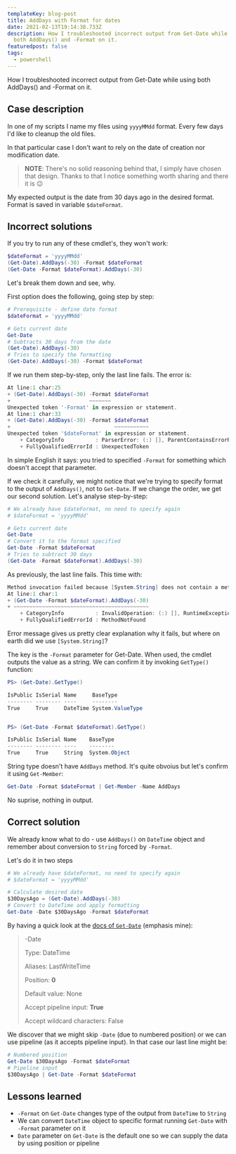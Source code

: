 ```yaml
---
templateKey: blog-post
title: AddDays with Format for dates
date: 2021-02-13T19:14:38.733Z
description: How I troubleshooted incorrect output from Get-Date while using
  both AddDays() and -Format on it.
featuredpost: false
tags:
  - powershell
---
```

How I troubleshooted incorrect output from Get-Date while using both AddDays() and -Format on it.

## Case description

In one of my scripts I name my files using `yyyyMMdd` format. Every few days I'd like to cleanup the old files.

In that particular case I don't want to rely on the date of creation nor modification date.

> **NOTE**: There's no solid reasoning behind that, I simply have chosen that design. Thanks to that I notice something worth sharing and there it is 😉

My expected output is the date from 30 days ago in the desired format. Format is saved in variable `$dateFormat`.

## Incorrect solutions

If you try to run any of these cmdlet's, they won't work:

```powershell
$dateFormat = 'yyyyMMdd'
(Get-Date).AddDays(-30) -Format $dateFormat
(Get-Date -Format $dateFormat).AddDays(-30)
```

Let's break them down and see, why.

First option does the following, going step by step:

```powershell
# Prerequisite - define date format
$dateFormat = 'yyyyMMdd'

# Gets current date
Get-Date
# Subtracts 30 days from the date
(Get-Date).AddDays(-30)
# Tries to specify the formatting
(Get-Date).AddDays(-30) -Format $dateFormat
```

If we run them step-by-step, only the last line fails. The error is:

```powershell
At line:1 char:25
+ (Get-Date).AddDays(-30) -Format $dateFormat
+                         ~~~~~~~
Unexpected token '-Format' in expression or statement.
At line:1 char:33
+ (Get-Date).AddDays(-30) -Format $dateFormat
+                                 ~~~~~~~~~~~
Unexpected token '$dateFormat' in expression or statement.
    + CategoryInfo          : ParserError: (:) [], ParentContainsErrorRecordException
    + FullyQualifiedErrorId : UnexpectedToken
```

In simple English it says: you tried to specified `-Format` for something which doesn't accept that parameter.

If we check it carefully, we might notice that we're trying to specify format to the output of `AddDays()`, not to `Get-Date`. If we change the order, we get our second solution. Let's analyse step-by-step:

```powershell
# We already have $dateFormat, no need to specify again
# $dateFormat = 'yyyyMMdd'

# Gets current date
Get-Date
# Convert it to the format specified
Get-Date -Format $dateFormat
# Tries to subtract 30 days
(Get-Date -Format $dateFormat).AddDays(-30)
```

As previously, the last line fails. This time with:

```powershell
Method invocation failed because [System.String] does not contain a method named 'AddDays'.
At line:1 char:1
+ (Get-Date -Format $dateFormat).AddDays(-30)
+ ~~~~~~~~~~~~~~~~~~~~~~~~~~~~~~~~~~~~~~~~~~~
    + CategoryInfo          : InvalidOperation: (:) [], RuntimeException
    + FullyQualifiedErrorId : MethodNotFound
```

Error message gives us pretty clear explanation why it fails, but where on earth did we use `[System.String]`?

The key is the `-Format` parameter for Get-Date. When used, the cmdlet outputs the value as a string. We can confirm it by invoking `GetType()` function:

```powershell
PS> (Get-Date).GetType()

IsPublic IsSerial Name     BaseType
-------- -------- ----     --------
True     True     DateTime System.ValueType


PS> (Get-Date -Format $dateFormat).GetType()

IsPublic IsSerial Name    BaseType
-------- -------- ----    --------
True     True     String  System.Object
```

String type doesn't have `AddDays` method. It's quite obvoius but let's confirm it using `Get-Member`:

```powershell
Get-Date -Format $dateFormat | Get-Member -Name AddDays
```
No suprise, nothing in output.

## Correct solution

We already know what to do - use `AddDays()` on `DateTime` object and remember about conversion to `String` forced by `-Format`.

Let's do it in two steps

```powershell
# We already have $dateFormat, no need to specify again
# $dateFormat = 'yyyyMMdd'

# Calculate desired date
$30DaysAgo = (Get-Date).AddDays(-30)
# Convert to DateTime and apply formatting
Get-Date -Date $30DaysAgo -Format $dateFormat
```
By having a quick look at the [docs of `Get-Date`](https://docs.microsoft.com/en-us/powershell/module/microsoft.powershell.utility/get-date?view=powershell-7.1#parameters) (emphasis mine):

> -Date
>
> Type:	DateTime
>
> Aliases:	LastWriteTime
>
> Position:	**0**
>
> Default value:	None
>
> Accept pipeline input:	**True**
>
> Accept wildcard characters:	False

We discover that we might skip `-Date` (due to numbered position) or we can use pipeline (as it accepts pipeline input). In that case our last line might be:

```powershell
# Numbered position
Get-Date $30DaysAgo -Format $dateFormat
# Pipeline input
$30DaysAgo | Get-Date -Format $dateFormat
```

## Lessons learned

* `-Format` on `Get-Date` changes type of the output from `DateTime` to `String`
* We can convert `DateTime` object to specific format running `Get-Date` with `-Format` parameter on it
* `Date` parameter on `Get-Date` is the default one so we can supply the data by using position or pipeline

